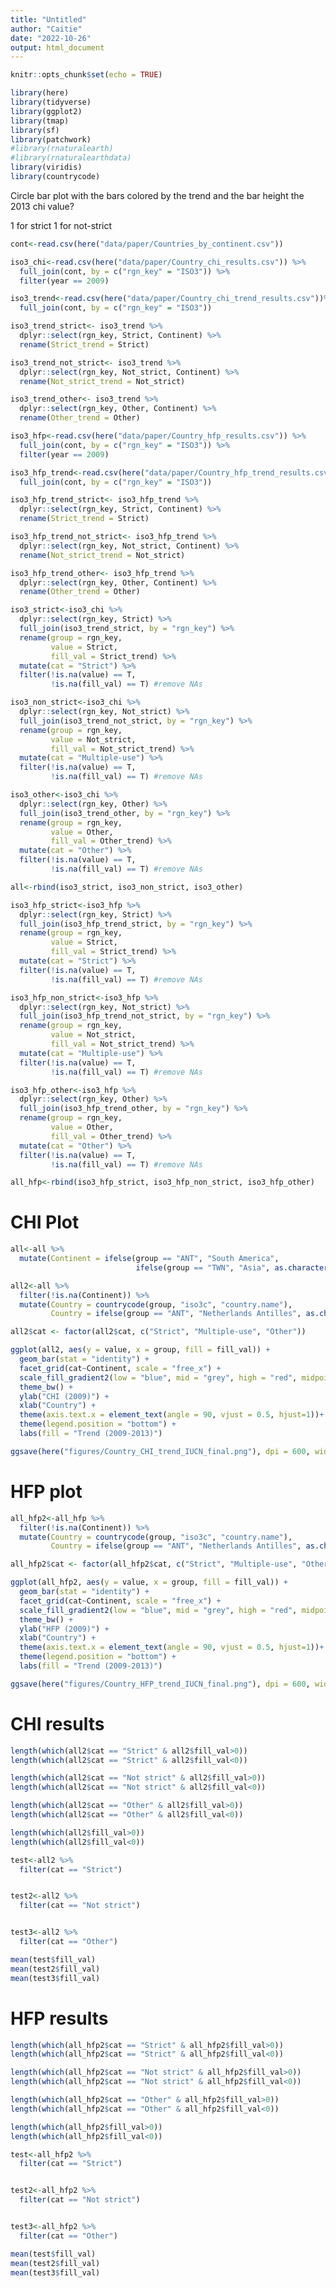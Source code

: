 ```yaml
---
title: "Untitled"
author: "Caitie"
date: "2022-10-26"
output: html_document
---
```



```r
knitr::opts_chunk$set(echo = TRUE)
```


```r
library(here)
library(tidyverse)
library(ggplot2)
library(tmap)
library(sf)
library(patchwork)
#library(rnaturalearth)
#library(rnaturalearthdata)
library(viridis)
library(countrycode)

```

Circle bar plot with the bars colored by the trend and the bar height the 2013 chi value?

1 for strict
1 for not-strict

```r
cont<-read.csv(here("data/paper/Countries_by_continent.csv"))
```

```r
iso3_chi<-read.csv(here("data/paper/Country_chi_results.csv")) %>% 
  full_join(cont, by = c("rgn_key" = "ISO3")) %>% 
  filter(year == 2009)

iso3_trend<-read.csv(here("data/paper/Country_chi_trend_results.csv"))%>% 
  full_join(cont, by = c("rgn_key" = "ISO3"))

iso3_trend_strict<- iso3_trend %>% 
  dplyr::select(rgn_key, Strict, Continent) %>% 
  rename(Strict_trend = Strict)

iso3_trend_not_strict<- iso3_trend %>% 
  dplyr::select(rgn_key, Not_strict, Continent) %>% 
  rename(Not_strict_trend = Not_strict)

iso3_trend_other<- iso3_trend %>% 
  dplyr::select(rgn_key, Other, Continent) %>% 
  rename(Other_trend = Other)
```

```r
iso3_hfp<-read.csv(here("data/paper/Country_hfp_results.csv")) %>% 
  full_join(cont, by = c("rgn_key" = "ISO3")) %>% 
  filter(year == 2009)

iso3_hfp_trend<-read.csv(here("data/paper/Country_hfp_trend_results.csv"))%>% 
  full_join(cont, by = c("rgn_key" = "ISO3"))

iso3_hfp_trend_strict<- iso3_hfp_trend %>% 
  dplyr::select(rgn_key, Strict, Continent) %>% 
  rename(Strict_trend = Strict)

iso3_hfp_trend_not_strict<- iso3_hfp_trend %>% 
  dplyr::select(rgn_key, Not_strict, Continent) %>% 
  rename(Not_strict_trend = Not_strict)

iso3_hfp_trend_other<- iso3_hfp_trend %>% 
  dplyr::select(rgn_key, Other, Continent) %>% 
  rename(Other_trend = Other)
```


```r
iso3_strict<-iso3_chi %>% 
  dplyr::select(rgn_key, Strict) %>% 
  full_join(iso3_trend_strict, by = "rgn_key") %>% 
  rename(group = rgn_key,
         value = Strict,
         fill_val = Strict_trend) %>% 
  mutate(cat = "Strict") %>% 
  filter(!is.na(value) == T,
         !is.na(fill_val) == T) #remove NAs

iso3_non_strict<-iso3_chi %>% 
  dplyr::select(rgn_key, Not_strict) %>% 
  full_join(iso3_trend_not_strict, by = "rgn_key") %>% 
  rename(group = rgn_key,
         value = Not_strict,
         fill_val = Not_strict_trend) %>% 
  mutate(cat = "Multiple-use") %>% 
  filter(!is.na(value) == T,
         !is.na(fill_val) == T) #remove NAs

iso3_other<-iso3_chi %>% 
  dplyr::select(rgn_key, Other) %>% 
  full_join(iso3_trend_other, by = "rgn_key") %>% 
  rename(group = rgn_key,
         value = Other,
         fill_val = Other_trend) %>% 
  mutate(cat = "Other") %>% 
  filter(!is.na(value) == T,
         !is.na(fill_val) == T) #remove NAs

all<-rbind(iso3_strict, iso3_non_strict, iso3_other)
```


```r
iso3_hfp_strict<-iso3_hfp %>% 
  dplyr::select(rgn_key, Strict) %>% 
  full_join(iso3_hfp_trend_strict, by = "rgn_key") %>% 
  rename(group = rgn_key,
         value = Strict,
         fill_val = Strict_trend) %>% 
  mutate(cat = "Strict") %>% 
  filter(!is.na(value) == T,
         !is.na(fill_val) == T) #remove NAs

iso3_hfp_non_strict<-iso3_hfp %>% 
  dplyr::select(rgn_key, Not_strict) %>% 
  full_join(iso3_hfp_trend_not_strict, by = "rgn_key") %>% 
  rename(group = rgn_key,
         value = Not_strict,
         fill_val = Not_strict_trend) %>% 
  mutate(cat = "Multiple-use") %>% 
  filter(!is.na(value) == T,
         !is.na(fill_val) == T) #remove NAs

iso3_hfp_other<-iso3_hfp %>% 
  dplyr::select(rgn_key, Other) %>% 
  full_join(iso3_hfp_trend_other, by = "rgn_key") %>% 
  rename(group = rgn_key,
         value = Other,
         fill_val = Other_trend) %>% 
  mutate(cat = "Other") %>% 
  filter(!is.na(value) == T,
         !is.na(fill_val) == T) #remove NAs

all_hfp<-rbind(iso3_hfp_strict, iso3_hfp_non_strict, iso3_hfp_other)
```

# CHI Plot

```r
all<-all %>% 
  mutate(Continent = ifelse(group == "ANT", "South America",
                            ifelse(group == "TWN", "Asia", as.character(Continent))))

all2<-all %>% 
  filter(!is.na(Continent)) %>% 
  mutate(Country = countrycode(group, "iso3c", "country.name"),
         Country = ifelse(group == "ANT", "Netherlands Antilles", as.character(Country)))

all2$cat <- factor(all2$cat, c("Strict", "Multiple-use", "Other"))
```

```r
ggplot(all2, aes(y = value, x = group, fill = fill_val)) +
  geom_bar(stat = "identity") +
  facet_grid(cat~Continent, scale = "free_x") +
  scale_fill_gradient2(low = "blue", mid = "grey", high = "red", midpoint = 0) +
  theme_bw() +
  ylab("CHI (2009)") +
  xlab("Country") +
  theme(axis.text.x = element_text(angle = 90, vjust = 0.5, hjust=1))+
  theme(legend.position = "bottom") +
  labs(fill = "Trend (2009-2013)") 
```

```r
ggsave(here("figures/Country_CHI_trend_IUCN_final.png"), dpi = 600, width = 15, height = 6)
```

# HFP plot

```r
all_hfp2<-all_hfp %>% 
  filter(!is.na(Continent)) %>% 
  mutate(Country = countrycode(group, "iso3c", "country.name"),
         Country = ifelse(group == "ANT", "Netherlands Antilles", as.character(Country)))

all_hfp2$cat <- factor(all_hfp2$cat, c("Strict", "Multiple-use", "Other"))
```

```r
ggplot(all_hfp2, aes(y = value, x = group, fill = fill_val)) +
  geom_bar(stat = "identity") +
  facet_grid(cat~Continent, scale = "free_x") +
  scale_fill_gradient2(low = "blue", mid = "grey", high = "red", midpoint = 0) +
  theme_bw() +
  ylab("HFP (2009)") +
  xlab("Country") +
  theme(axis.text.x = element_text(angle = 90, vjust = 0.5, hjust=1))+
  theme(legend.position = "bottom") +
  labs(fill = "Trend (2009-2013)") 
```

```r
ggsave(here("figures/Country_HFP_trend_IUCN_final.png"), dpi = 600, width = 15, height = 6)
```


# CHI results

```r
length(which(all2$cat == "Strict" & all2$fill_val>0))
length(which(all2$cat == "Strict" & all2$fill_val<0))

length(which(all2$cat == "Not strict" & all2$fill_val>0))
length(which(all2$cat == "Not strict" & all2$fill_val<0))

length(which(all2$cat == "Other" & all2$fill_val>0))
length(which(all2$cat == "Other" & all2$fill_val<0))

length(which(all2$fill_val>0))
length(which(all2$fill_val<0))

test<-all2 %>% 
  filter(cat == "Strict")


test2<-all2 %>% 
  filter(cat == "Not strict")


test3<-all2 %>% 
  filter(cat == "Other")
```


```r
mean(test$fill_val)
mean(test2$fill_val)
mean(test3$fill_val)
```

# HFP results
```r
length(which(all_hfp2$cat == "Strict" & all_hfp2$fill_val>0))
length(which(all_hfp2$cat == "Strict" & all_hfp2$fill_val<0))

length(which(all_hfp2$cat == "Not strict" & all_hfp2$fill_val>0))
length(which(all_hfp2$cat == "Not strict" & all_hfp2$fill_val<0))

length(which(all_hfp2$cat == "Other" & all_hfp2$fill_val>0))
length(which(all_hfp2$cat == "Other" & all_hfp2$fill_val<0))

length(which(all_hfp2$fill_val>0))
length(which(all_hfp2$fill_val<0))

test<-all_hfp2 %>% 
  filter(cat == "Strict")


test2<-all_hfp2 %>% 
  filter(cat == "Not strict")


test3<-all_hfp2 %>% 
  filter(cat == "Other")
```

```r
mean(test$fill_val)
mean(test2$fill_val)
mean(test3$fill_val)
```

